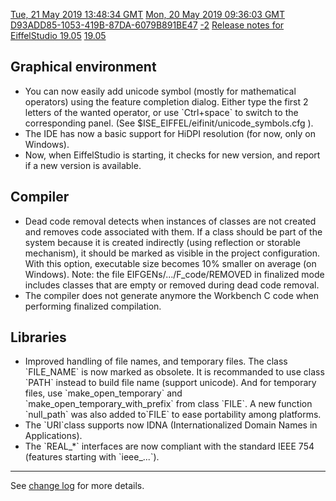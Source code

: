 [[Property:modification_date|Tue, 21 May 2019 13:48:34 GMT]]
[[Property:publication_date|Mon, 20 May 2019 09:36:03 GMT]]
[[Property:uuid|D93ADD85-1053-419B-87DA-6079B891BE47]]
[[Property:weight|-2]]
[[Property:title|Release notes for EiffelStudio 19.05]]
[[Property:link_title|19.05]]
==Graphical environment==
* You can now easily add unicode symbol (mostly for mathematical operators) using the feature completion dialog. Either type the first 2 letters of the wanted operator, or use `Ctrl+space` to switch to the corresponding panel. (See $ISE_EIFFEL/eifinit/unicode_symbols.cfg ).
* The IDE has now a basic support for HiDPI resolution (for now, only on Windows).
* Now, when EiffelStudio is starting, it checks for new version, and report if a new version is available.

==Compiler==
* Dead code removal detects when instances of classes are not created and removes code associated with them. If a class should be part of the system because it is created indirectly (using reflection or storable mechanism), it should be marked as visible in the project configuration. With this option, executable size becomes 10% smaller on average (on Windows). Note: the file EIFGENs/.../F_code/REMOVED in finalized mode includes classes that are empty or removed during dead code removal.
* The compiler does not generate anymore the Workbench C code when performing finalized compilation.

==Libraries==
* Improved handling of file names, and temporary files. The class `FILE_NAME` is now marked as obsolete. It is recommanded to use class `PATH` instead to build file name (support unicode). And for temporary files, use `make_open_temporary` and `make_open_temporary_with_prefix` from class `FILE`. A new function `null_path` was also added to`FILE` to ease portability among platforms.
* The `URI`class supports now IDNA (Internationalized Domain Names in Applications).
* The `REAL_*` interfaces are now compliant with the standard IEEE 754 (features starting with `ieee_...`).

----

See [https://dev.eiffel.com/EiffelStudio_19.05_Releases change log] for more details.